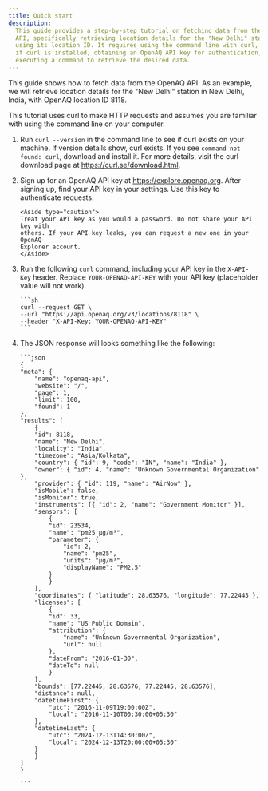 ```yaml
---
title: Quick start
description:
  This guide provides a step-by-step tutorial on fetching data from the OpenAQ
  API, specifically retrieving location details for the "New Delhi" station
  using its location ID. It requires using the command line with curl, checking
  if curl is installed, obtaining an OpenAQ API key for authentication, and
  executing a command to retrieve the desired data.
---
```





This guide shows how to fetch data from the OpenAQ API. As an example, we will
retrieve location details for the "New Delhi" station in New Delhi, India, with
OpenAQ location ID 8118.

This tutorial uses curl to make HTTP requests and assumes you are familiar with
using the command line on your computer.

<Steps>

1.  Run `curl --version` in the command line to see if curl exists on your
    machine. If version details show, curl exists. If you see
    `command not found: curl`, download and install it. For more details, visit
    the curl download page at https://curl.se/download.html.

2.  Sign up for an OpenAQ API key at https://explore.openaq.org. After signing
    up, find your API key in your settings. Use this key to authenticate
    requests.

        <Aside type="caution">
        Treat your API key as you would a password. Do not share your API key with
        others. If your API key leaks, you can request a new one in your OpenAQ
        Explorer account.
        </Aside>

3.  Run the following `curl` command, including your API key in the `X-API-Key`
    header. Replace `YOUR-OPENAQ-API-KEY` with your API key (placeholder value
    will not work).

        ```sh
        curl --request GET \
        --url "https://api.openaq.org/v3/locations/8118" \
        --header "X-API-Key: YOUR-OPENAQ-API-KEY"
        ```

4.  The JSON response will looks something like the following:

        ```json
        {
        "meta": {
            "name": "openaq-api",
            "website": "/",
            "page": 1,
            "limit": 100,
            "found": 1
        },
        "results": [
            {
            "id": 8118,
            "name": "New Delhi",
            "locality": "India",
            "timezone": "Asia/Kolkata",
            "country": { "id": 9, "code": "IN", "name": "India" },
            "owner": { "id": 4, "name": "Unknown Governmental Organization" },
            "provider": { "id": 119, "name": "AirNow" },
            "isMobile": false,
            "isMonitor": true,
            "instruments": [{ "id": 2, "name": "Government Monitor" }],
            "sensors": [
                {
                "id": 23534,
                "name": "pm25 µg/m³",
                "parameter": {
                    "id": 2,
                    "name": "pm25",
                    "units": "µg/m³",
                    "displayName": "PM2.5"
                }
                }
            ],
            "coordinates": { "latitude": 28.63576, "longitude": 77.22445 },
            "licenses": [
                {
                "id": 33,
                "name": "US Public Domain",
                "attribution": {
                    "name": "Unknown Governmental Organization",
                    "url": null
                },
                "dateFrom": "2016-01-30",
                "dateTo": null
                }
            ],
            "bounds": [77.22445, 28.63576, 77.22445, 28.63576],
            "distance": null,
            "datetimeFirst": {
                "utc": "2016-11-09T19:00:00Z",
                "local": "2016-11-10T00:30:00+05:30"
            },
            "datetimeLast": {
                "utc": "2024-12-13T14:30:00Z",
                "local": "2024-12-13T20:00:00+05:30"
            }
            }
        ]
        }

        ```


</Steps>

<FeedbackForm />